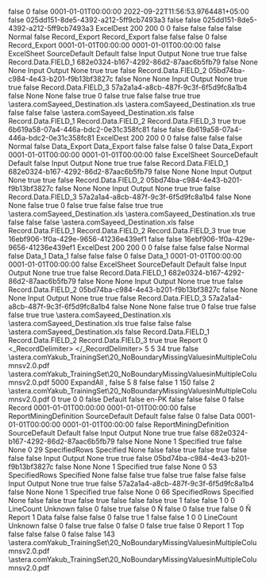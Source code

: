 ﻿<?xml version="1.0" encoding="utf-8"?>
<UdDocument xmlns:xsi="http://www.w3.org/2001/XMLSchema-instance" xmlns:xsd="http://www.w3.org/2001/XMLSchema" ProductVersion="9.0.0.1295">
  <IsFolder>false</IsFolder>
  <Id>0</Id>
  <IsNewRecord>false</IsNewRecord>
  <Name />
  <Description />
  <CreateDtTm>0001-01-01T00:00:00</CreateDtTm>
  <UpdateDtTm>2022-09-22T11:56:53.9764481+05:00</UpdateDtTm>
  <CatalogInfo>
    <Name />
    <PublishToCatalog>false</PublishToCatalog>
  </CatalogInfo>
  <ExportTables>
    <FlowDocumentItemAction>
      <ActionProperties>
        <UniqueId>025dd151-8de5-4392-a212-5ff9cb7493a3</UniqueId>
        <DocumentItemData>
          <SharingConnection>false</SharingConnection>
          <ShareConnectionInstanceAmongDestinations>false</ShareConnectionInstanceAmongDestinations>
        </DocumentItemData>
        <ActionId>025dd151-8de5-4392-a212-5ff9cb7493a3</ActionId>
        <SharedItemPath>
          <Path />
          <UncPath />
        </SharedItemPath>
        <ActionTemplateName>ExcelDest</ActionTemplateName>
        <NodeBounds>
          <NormalBounds>
            <Height>200</Height>
            <Width>200</Width>
            <X>0</X>
            <Y>0</Y>
            <IsExpanded>false</IsExpanded>
            <IsSorted>false</IsSorted>
          </NormalBounds>
        </NodeBounds>
        <IsSkip>false</IsSkip>
        <IsHidden>false</IsHidden>
        <SourceActionRole>Normal</SourceActionRole>
        <DoNotPushdown>false</DoNotPushdown>
        <Name>Record_Export</Name>
      </ActionProperties>
      <DataflowItemDataDestinationExcel>
        <Name>Record_Export</Name>
        <IsShared>false</IsShared>
        <AutoLog>false</AutoLog>
        <Layout xsi:type="ExcelLayout" IsHierarchicalFile="false">
          <IsFolder>false</IsFolder>
          <Id>0</Id>
          <IsNewRecord>false</IsNewRecord>
          <Name>Record_Export</Name>
          <Description />
          <CreateDtTm>0001-01-01T00:00:00</CreateDtTm>
          <UpdateDtTm>0001-01-01T00:00:00</UpdateDtTm>
          <IsSharedLayout>false</IsSharedLayout>
          <LayoutBuildingOptions>
            <RecordType>ExcelSheet</RecordType>
            <LayoutBuildingDefaultMode>SourceDefault</LayoutBuildingDefaultMode>
            <LayoutBuildingProcess>Default</LayoutBuildingProcess>
          </LayoutBuildingOptions>
          <SuppressLayoutBuilding>false</SuppressLayoutBuilding>
          <Fields>
            <ExcelLayoutField MaxFieldLengthInLayoutBuilding="3" MaxNumericValueInLayoutBuilding="0" MaxDecimalPlacesInLayoutBuilding="0" Length="0" DataType="String" IsPrimaryKey="false" Header="FIELD_1" Index="0" AllowsNull="true" IsDependent="false" IsCategorical="false" IsIncluded="true" IsFormulaField="false" IsTimeVariable="false" IsResponseVariable="false" TimeSeriesXReg="false" IsOrdinal="false" IsLagVariable="false" TimeSeriesNullTreatment="None" Name="FIELD_1">
              <FieldRoles>Input Output</FieldRoles>
              <RegressionType>None</RegressionType>
              <IsInput>true</IsInput>
              <IsOutput>true</IsOutput>
              <IsVariable>false</IsVariable>
              <SourceFieldPath>Record.Data.FIELD_1</SourceFieldPath>
              <UniqueId>682e0324-b167-4292-86d2-87aac6b5fb79</UniqueId>
              <HasCollections>false</HasCollections>
              <CompositeType>None</CompositeType>
              <CompositeComponentType>None</CompositeComponentType>
            </ExcelLayoutField>
            <ExcelLayoutField MaxFieldLengthInLayoutBuilding="6" MaxNumericValueInLayoutBuilding="999.02" MaxDecimalPlacesInLayoutBuilding="2" Length="2" DataType="Real" IsPrimaryKey="false" Header="FIELD_2" Index="1" AllowsNull="true" IsDependent="false" IsCategorical="false" IsIncluded="true" IsFormulaField="false" IsTimeVariable="false" IsResponseVariable="false" TimeSeriesXReg="false" IsOrdinal="false" IsLagVariable="false" TimeSeriesNullTreatment="None" Name="FIELD_2">
              <FieldRoles>Input Output</FieldRoles>
              <RegressionType>None</RegressionType>
              <IsInput>true</IsInput>
              <IsOutput>true</IsOutput>
              <IsVariable>false</IsVariable>
              <SourceFieldPath>Record.Data.FIELD_2</SourceFieldPath>
              <UniqueId>05bd74ba-c984-4e43-b201-f9b13bf3827c</UniqueId>
              <HasCollections>false</HasCollections>
              <CompositeType>None</CompositeType>
              <CompositeComponentType>None</CompositeComponentType>
            </ExcelLayoutField>
            <ExcelLayoutField MaxFieldLengthInLayoutBuilding="5" MaxNumericValueInLayoutBuilding="97.94" MaxDecimalPlacesInLayoutBuilding="2" Length="2" DataType="Real" IsPrimaryKey="false" Header="FIELD_3" Index="2" AllowsNull="true" IsDependent="false" IsCategorical="false" IsIncluded="true" IsFormulaField="false" IsTimeVariable="false" IsResponseVariable="false" TimeSeriesXReg="false" IsOrdinal="false" IsLagVariable="false" TimeSeriesNullTreatment="None" Name="FIELD_3">
              <FieldRoles>Input Output</FieldRoles>
              <RegressionType>None</RegressionType>
              <IsInput>true</IsInput>
              <IsOutput>true</IsOutput>
              <IsVariable>false</IsVariable>
              <SourceFieldPath>Record.Data.FIELD_3</SourceFieldPath>
              <UniqueId>57a2a1a4-a8cb-487f-9c3f-6f5d9fc8a1b4</UniqueId>
              <HasCollections>false</HasCollections>
              <CompositeType>None</CompositeType>
              <CompositeComponentType>None</CompositeComponentType>
            </ExcelLayoutField>
          </Fields>
          <Children />
          <Referenced />
          <ValidationRules />
          <DefaultReaderOptions EndRecord="0" StartRecord="0" BooleanFormatToUse="" CaseInsensitiveHeaderMatch="true" ColumnMatching="UseFieldSequence" DateFormatToUse="" Encoding="utf-8" HeaderRowCount="1" IgnoreExtraFields="true" IgnoreLastRow="false" IntegerFormatToUse="" MakeAllFieldsAsStringInBuildLayout="false" MissingFieldsOK="false" NumberOfRecordsToReadForLayoutBuilding="5000" PreparserFilterType="ProcessAll" RealFormatToUse="" SkipFirstNRecords="0" SkipNullRecords="true" TreatEmptyStringAsNull="true" TrimStrings="true" UseParallelReader="true" FirstRowContainsHeaders="true" AllowAlternateHeaders="false" FilePath="" PartitionFile="false" UseMemoryMappedFile="false" PartitionCount="1" ConsecutiveBlankRowsToMarkEOF="1">
            <FilterRules />
            <DeleteFileWhenDone>false</DeleteFileWhenDone>
            <PreparserFilterRegularExpression />
            <UseParallelStream>true</UseParallelStream>
            <FilePathResolved>
              <Path />
              <UncPath />
            </FilePathResolved>
            <SkipFirstNBytes>0</SkipFirstNBytes>
            <HierarchyDefinitionPath>
              <Path />
              <UncPath />
            </HierarchyDefinitionPath>
            <ProcessOnlyRecordsStartingWith />
          </DefaultReaderOptions>
          <DefaultWriterOptions Encoding="utf-8" MaintainOriginalSequenceForWriting="true" OmitBOM="false" FirstRowContainsHeaders="true" FilePath="\\astera.com\share\general\Sadia Sayeed\MongoDB\MongoDB_Destination\SourceFolder\dcd.xls" Append="false" NullText="" NumberOfRecordsToReadForLayoutBuilding="5000" Sheet="">
            <CheckDuplicateKeyValues>false</CheckDuplicateKeyValues>
            <CheckForNulls>true</CheckForNulls>
            <WriteNullStringAsEmptyString>false</WriteNullStringAsEmptyString>
            <WriteNullNumericValuesAsZeros>false</WriteNullNumericValuesAsZeros>
            <DoNotProcessRecordsWithErrors>true</DoNotProcessRecordsWithErrors>
            <FilterRules />
            <WriteTraceEntries>true</WriteTraceEntries>
            <FilePathResolved>
              <Path>\\astera.com\share\general\Sadia Sayeed\MongoDB\MongoDB_Destination\SourceFolder\dcd.xls</Path>
              <UncPath>\\astera.com\share\general\Sadia Sayeed\MongoDB\MongoDB_Destination\SourceFolder\dcd.xls</UncPath>
            </FilePathResolved>
          </DefaultWriterOptions>
        </Layout>
        <DoNotProcessRecordsWithErrors>true</DoNotProcessRecordsWithErrors>
        <ClearIncomingRecordErrors>false</ClearIncomingRecordErrors>
        <DoNotOverwriteDefaultsWithNullValues>false</DoNotOverwriteDefaultsWithNullValues>
        <WriteToUniqueFiles>false</WriteToUniqueFiles>
        <FilePath>\\astera.com\share\general\Sadia Sayeed\MongoDB\MongoDB_Destination\SourceFolder\dcd.xls</FilePath>
        <WriteToMultipleFiles>false</WriteToMultipleFiles>
        <Worksheet />
        <SourceFieldPaths>
          <string>Record.Data.FIELD_1</string>
          <string>Record.Data.FIELD_2</string>
          <string>Record.Data.FIELD_3</string>
        </SourceFieldPaths>
        <UsesSourceFieldPaths>true</UsesSourceFieldPaths>
        <ExportMode>true</ExportMode>
        <FilterExpression />
      </DataflowItemDataDestinationExcel>
    </FlowDocumentItemAction>
    <FlowDocumentItemAction>
      <ActionProperties>
        <UniqueId>6b619a58-07a4-446a-bdc2-0e31c358fc81</UniqueId>
        <DocumentItemData>
          <SharingConnection>false</SharingConnection>
          <ShareConnectionInstanceAmongDestinations>false</ShareConnectionInstanceAmongDestinations>
        </DocumentItemData>
        <ActionId>6b619a58-07a4-446a-bdc2-0e31c358fc81</ActionId>
        <SharedItemPath>
          <Path />
          <UncPath />
        </SharedItemPath>
        <ActionTemplateName>ExcelDest</ActionTemplateName>
        <NodeBounds>
          <NormalBounds>
            <Height>200</Height>
            <Width>200</Width>
            <X>0</X>
            <Y>0</Y>
            <IsExpanded>false</IsExpanded>
            <IsSorted>false</IsSorted>
          </NormalBounds>
        </NodeBounds>
        <IsSkip>false</IsSkip>
        <IsHidden>false</IsHidden>
        <SourceActionRole>Normal</SourceActionRole>
        <DoNotPushdown>false</DoNotPushdown>
        <Name>Data_Export</Name>
      </ActionProperties>
      <DataflowItemDataDestinationExcel>
        <Name>Data_Export</Name>
        <IsShared>false</IsShared>
        <AutoLog>false</AutoLog>
        <Layout xsi:type="ExcelLayout" IsHierarchicalFile="false">
          <IsFolder>false</IsFolder>
          <Id>0</Id>
          <IsNewRecord>false</IsNewRecord>
          <Name>Data_Export</Name>
          <Description />
          <CreateDtTm>0001-01-01T00:00:00</CreateDtTm>
          <UpdateDtTm>0001-01-01T00:00:00</UpdateDtTm>
          <IsSharedLayout>false</IsSharedLayout>
          <LayoutBuildingOptions>
            <RecordType>ExcelSheet</RecordType>
            <LayoutBuildingDefaultMode>SourceDefault</LayoutBuildingDefaultMode>
            <LayoutBuildingProcess>Default</LayoutBuildingProcess>
          </LayoutBuildingOptions>
          <SuppressLayoutBuilding>false</SuppressLayoutBuilding>
          <Fields>
            <ExcelLayoutField MaxFieldLengthInLayoutBuilding="3" MaxNumericValueInLayoutBuilding="0" MaxDecimalPlacesInLayoutBuilding="0" Length="0" DataType="String" IsPrimaryKey="false" Header="FIELD_1" Index="0" AllowsNull="true" IsDependent="false" IsCategorical="false" IsIncluded="true" IsFormulaField="false" IsTimeVariable="false" IsResponseVariable="false" TimeSeriesXReg="false" IsOrdinal="false" IsLagVariable="false" TimeSeriesNullTreatment="None" Name="FIELD_1">
              <FieldRoles>Input Output</FieldRoles>
              <RegressionType>None</RegressionType>
              <IsInput>true</IsInput>
              <IsOutput>true</IsOutput>
              <IsVariable>false</IsVariable>
              <SourceFieldPath>Record.Data.FIELD_1</SourceFieldPath>
              <UniqueId>682e0324-b167-4292-86d2-87aac6b5fb79</UniqueId>
              <HasCollections>false</HasCollections>
              <CompositeType>None</CompositeType>
              <CompositeComponentType>None</CompositeComponentType>
            </ExcelLayoutField>
            <ExcelLayoutField MaxFieldLengthInLayoutBuilding="6" MaxNumericValueInLayoutBuilding="999.02" MaxDecimalPlacesInLayoutBuilding="2" Length="2" DataType="Real" IsPrimaryKey="false" Header="FIELD_2" Index="1" AllowsNull="true" IsDependent="false" IsCategorical="false" IsIncluded="true" IsFormulaField="false" IsTimeVariable="false" IsResponseVariable="false" TimeSeriesXReg="false" IsOrdinal="false" IsLagVariable="false" TimeSeriesNullTreatment="None" Name="FIELD_2">
              <FieldRoles>Input Output</FieldRoles>
              <RegressionType>None</RegressionType>
              <IsInput>true</IsInput>
              <IsOutput>true</IsOutput>
              <IsVariable>false</IsVariable>
              <SourceFieldPath>Record.Data.FIELD_2</SourceFieldPath>
              <UniqueId>05bd74ba-c984-4e43-b201-f9b13bf3827c</UniqueId>
              <HasCollections>false</HasCollections>
              <CompositeType>None</CompositeType>
              <CompositeComponentType>None</CompositeComponentType>
            </ExcelLayoutField>
            <ExcelLayoutField MaxFieldLengthInLayoutBuilding="5" MaxNumericValueInLayoutBuilding="97.94" MaxDecimalPlacesInLayoutBuilding="2" Length="2" DataType="Real" IsPrimaryKey="false" Header="FIELD_3" Index="2" AllowsNull="true" IsDependent="false" IsCategorical="false" IsIncluded="true" IsFormulaField="false" IsTimeVariable="false" IsResponseVariable="false" TimeSeriesXReg="false" IsOrdinal="false" IsLagVariable="false" TimeSeriesNullTreatment="None" Name="FIELD_3">
              <FieldRoles>Input Output</FieldRoles>
              <RegressionType>None</RegressionType>
              <IsInput>true</IsInput>
              <IsOutput>true</IsOutput>
              <IsVariable>false</IsVariable>
              <SourceFieldPath>Record.Data.FIELD_3</SourceFieldPath>
              <UniqueId>57a2a1a4-a8cb-487f-9c3f-6f5d9fc8a1b4</UniqueId>
              <HasCollections>false</HasCollections>
              <CompositeType>None</CompositeType>
              <CompositeComponentType>None</CompositeComponentType>
            </ExcelLayoutField>
          </Fields>
          <Children />
          <Referenced />
          <ValidationRules />
          <DefaultReaderOptions EndRecord="0" StartRecord="0" BooleanFormatToUse="" CaseInsensitiveHeaderMatch="true" ColumnMatching="UseFieldSequence" DateFormatToUse="" Encoding="utf-8" HeaderRowCount="1" IgnoreExtraFields="true" IgnoreLastRow="false" IntegerFormatToUse="" MakeAllFieldsAsStringInBuildLayout="false" MissingFieldsOK="false" NumberOfRecordsToReadForLayoutBuilding="5000" PreparserFilterType="ProcessAll" RealFormatToUse="" SkipFirstNRecords="0" SkipNullRecords="true" TreatEmptyStringAsNull="true" TrimStrings="true" UseParallelReader="true" FirstRowContainsHeaders="true" AllowAlternateHeaders="false" FilePath="" PartitionFile="false" UseMemoryMappedFile="false" PartitionCount="1" ConsecutiveBlankRowsToMarkEOF="1">
            <FilterRules />
            <DeleteFileWhenDone>false</DeleteFileWhenDone>
            <PreparserFilterRegularExpression />
            <UseParallelStream>true</UseParallelStream>
            <FilePathResolved>
              <Path />
              <UncPath />
            </FilePathResolved>
            <SkipFirstNBytes>0</SkipFirstNBytes>
            <HierarchyDefinitionPath>
              <Path />
              <UncPath />
            </HierarchyDefinitionPath>
            <ProcessOnlyRecordsStartingWith />
          </DefaultReaderOptions>
          <DefaultWriterOptions Encoding="utf-8" MaintainOriginalSequenceForWriting="true" OmitBOM="false" FirstRowContainsHeaders="true" FilePath="\\astera.com\share\general\Sadia Sayeed\MongoDB\MongoDB_Destination\SourceFolder\sasd.xls" Append="false" NullText="" NumberOfRecordsToReadForLayoutBuilding="5000" Sheet="">
            <CheckDuplicateKeyValues>false</CheckDuplicateKeyValues>
            <CheckForNulls>true</CheckForNulls>
            <WriteNullStringAsEmptyString>false</WriteNullStringAsEmptyString>
            <WriteNullNumericValuesAsZeros>false</WriteNullNumericValuesAsZeros>
            <DoNotProcessRecordsWithErrors>true</DoNotProcessRecordsWithErrors>
            <FilterRules />
            <WriteTraceEntries>true</WriteTraceEntries>
            <FilePathResolved>
              <Path>\\astera.com\share\general\Sadia Sayeed\MongoDB\MongoDB_Destination\SourceFolder\sasd.xls</Path>
              <UncPath>\\astera.com\share\general\Sadia Sayeed\MongoDB\MongoDB_Destination\SourceFolder\sasd.xls</UncPath>
            </FilePathResolved>
          </DefaultWriterOptions>
        </Layout>
        <DoNotProcessRecordsWithErrors>true</DoNotProcessRecordsWithErrors>
        <ClearIncomingRecordErrors>false</ClearIncomingRecordErrors>
        <DoNotOverwriteDefaultsWithNullValues>false</DoNotOverwriteDefaultsWithNullValues>
        <WriteToUniqueFiles>false</WriteToUniqueFiles>
        <FilePath>\\astera.com\share\general\Sadia Sayeed\MongoDB\MongoDB_Destination\SourceFolder\sasd.xls</FilePath>
        <WriteToMultipleFiles>false</WriteToMultipleFiles>
        <Worksheet />
        <SourceFieldPaths>
          <string>Record.Data.FIELD_1</string>
          <string>Record.Data.FIELD_2</string>
          <string>Record.Data.FIELD_3</string>
        </SourceFieldPaths>
        <UsesSourceFieldPaths>true</UsesSourceFieldPaths>
        <ExportMode>true</ExportMode>
        <FilterExpression />
      </DataflowItemDataDestinationExcel>
    </FlowDocumentItemAction>
    <FlowDocumentItemAction>
      <ActionProperties>
        <UniqueId>16ebf906-1f0a-429e-9656-41236e439ef1</UniqueId>
        <DocumentItemData>
          <SharingConnection>false</SharingConnection>
          <ShareConnectionInstanceAmongDestinations>false</ShareConnectionInstanceAmongDestinations>
        </DocumentItemData>
        <ActionId>16ebf906-1f0a-429e-9656-41236e439ef1</ActionId>
        <SharedItemPath>
          <Path />
          <UncPath />
        </SharedItemPath>
        <ActionTemplateName>ExcelDest</ActionTemplateName>
        <NodeBounds>
          <NormalBounds>
            <Height>200</Height>
            <Width>200</Width>
            <X>0</X>
            <Y>0</Y>
            <IsExpanded>false</IsExpanded>
            <IsSorted>false</IsSorted>
          </NormalBounds>
        </NodeBounds>
        <IsSkip>false</IsSkip>
        <IsHidden>false</IsHidden>
        <SourceActionRole>Normal</SourceActionRole>
        <DoNotPushdown>false</DoNotPushdown>
        <Name>Data_1</Name>
      </ActionProperties>
      <DataflowItemDataDestinationExcel>
        <Name>Data_1</Name>
        <IsShared>false</IsShared>
        <AutoLog>false</AutoLog>
        <Layout xsi:type="ExcelLayout" IsHierarchicalFile="false">
          <IsFolder>false</IsFolder>
          <Id>0</Id>
          <IsNewRecord>false</IsNewRecord>
          <Name>Data_1</Name>
          <Description />
          <CreateDtTm>0001-01-01T00:00:00</CreateDtTm>
          <UpdateDtTm>0001-01-01T00:00:00</UpdateDtTm>
          <IsSharedLayout>false</IsSharedLayout>
          <LayoutBuildingOptions>
            <RecordType>ExcelSheet</RecordType>
            <LayoutBuildingDefaultMode>SourceDefault</LayoutBuildingDefaultMode>
            <LayoutBuildingProcess>Default</LayoutBuildingProcess>
          </LayoutBuildingOptions>
          <SuppressLayoutBuilding>false</SuppressLayoutBuilding>
          <Fields>
            <ExcelLayoutField MaxFieldLengthInLayoutBuilding="3" MaxNumericValueInLayoutBuilding="0" MaxDecimalPlacesInLayoutBuilding="0" Length="0" DataType="String" IsPrimaryKey="false" Header="FIELD_1" Index="0" AllowsNull="true" IsDependent="false" IsCategorical="false" IsIncluded="true" IsFormulaField="false" IsTimeVariable="false" IsResponseVariable="false" TimeSeriesXReg="false" IsOrdinal="false" IsLagVariable="false" TimeSeriesNullTreatment="None" Name="FIELD_1">
              <FieldRoles>Input Output</FieldRoles>
              <RegressionType>None</RegressionType>
              <IsInput>true</IsInput>
              <IsOutput>true</IsOutput>
              <IsVariable>false</IsVariable>
              <SourceFieldPath>Record.Data.FIELD_1</SourceFieldPath>
              <UniqueId>682e0324-b167-4292-86d2-87aac6b5fb79</UniqueId>
              <HasCollections>false</HasCollections>
              <CompositeType>None</CompositeType>
              <CompositeComponentType>None</CompositeComponentType>
            </ExcelLayoutField>
            <ExcelLayoutField MaxFieldLengthInLayoutBuilding="6" MaxNumericValueInLayoutBuilding="999.02" MaxDecimalPlacesInLayoutBuilding="2" Length="2" DataType="Real" IsPrimaryKey="false" Header="FIELD_2" Index="1" AllowsNull="true" IsDependent="false" IsCategorical="false" IsIncluded="true" IsFormulaField="false" IsTimeVariable="false" IsResponseVariable="false" TimeSeriesXReg="false" IsOrdinal="false" IsLagVariable="false" TimeSeriesNullTreatment="None" Name="FIELD_2">
              <FieldRoles>Input Output</FieldRoles>
              <RegressionType>None</RegressionType>
              <IsInput>true</IsInput>
              <IsOutput>true</IsOutput>
              <IsVariable>false</IsVariable>
              <SourceFieldPath>Record.Data.FIELD_2</SourceFieldPath>
              <UniqueId>05bd74ba-c984-4e43-b201-f9b13bf3827c</UniqueId>
              <HasCollections>false</HasCollections>
              <CompositeType>None</CompositeType>
              <CompositeComponentType>None</CompositeComponentType>
            </ExcelLayoutField>
            <ExcelLayoutField MaxFieldLengthInLayoutBuilding="5" MaxNumericValueInLayoutBuilding="97.94" MaxDecimalPlacesInLayoutBuilding="2" Length="2" DataType="Real" IsPrimaryKey="false" Header="FIELD_3" Index="2" AllowsNull="true" IsDependent="false" IsCategorical="false" IsIncluded="true" IsFormulaField="false" IsTimeVariable="false" IsResponseVariable="false" TimeSeriesXReg="false" IsOrdinal="false" IsLagVariable="false" TimeSeriesNullTreatment="None" Name="FIELD_3">
              <FieldRoles>Input Output</FieldRoles>
              <RegressionType>None</RegressionType>
              <IsInput>true</IsInput>
              <IsOutput>true</IsOutput>
              <IsVariable>false</IsVariable>
              <SourceFieldPath>Record.Data.FIELD_3</SourceFieldPath>
              <UniqueId>57a2a1a4-a8cb-487f-9c3f-6f5d9fc8a1b4</UniqueId>
              <HasCollections>false</HasCollections>
              <CompositeType>None</CompositeType>
              <CompositeComponentType>None</CompositeComponentType>
            </ExcelLayoutField>
          </Fields>
          <Children />
          <Referenced />
          <ValidationRules />
          <DefaultReaderOptions EndRecord="0" StartRecord="0" BooleanFormatToUse="" CaseInsensitiveHeaderMatch="true" ColumnMatching="UseFieldSequence" DateFormatToUse="" Encoding="utf-8" HeaderRowCount="1" IgnoreExtraFields="true" IgnoreLastRow="false" IntegerFormatToUse="" MakeAllFieldsAsStringInBuildLayout="false" MissingFieldsOK="false" NumberOfRecordsToReadForLayoutBuilding="5000" PreparserFilterType="ProcessAll" RealFormatToUse="" SkipFirstNRecords="0" SkipNullRecords="true" TreatEmptyStringAsNull="true" TrimStrings="true" UseParallelReader="true" FirstRowContainsHeaders="true" AllowAlternateHeaders="false" FilePath="" PartitionFile="false" UseMemoryMappedFile="false" PartitionCount="1" ConsecutiveBlankRowsToMarkEOF="1">
            <FilterRules />
            <DeleteFileWhenDone>false</DeleteFileWhenDone>
            <PreparserFilterRegularExpression />
            <UseParallelStream>true</UseParallelStream>
            <FilePathResolved>
              <Path />
              <UncPath />
            </FilePathResolved>
            <SkipFirstNBytes>0</SkipFirstNBytes>
            <HierarchyDefinitionPath>
              <Path />
              <UncPath />
            </HierarchyDefinitionPath>
            <ProcessOnlyRecordsStartingWith />
          </DefaultReaderOptions>
          <DefaultWriterOptions Encoding="utf-8" MaintainOriginalSequenceForWriting="true" OmitBOM="false" FirstRowContainsHeaders="true" FilePath="\\astera.com\share\general\Sadia Sayeed\MongoDB\MongoDB_Destination\SourceFolder\dummy.xls" Append="false" NullText="" NumberOfRecordsToReadForLayoutBuilding="5000" Sheet="">
            <CheckDuplicateKeyValues>false</CheckDuplicateKeyValues>
            <CheckForNulls>true</CheckForNulls>
            <WriteNullStringAsEmptyString>false</WriteNullStringAsEmptyString>
            <WriteNullNumericValuesAsZeros>false</WriteNullNumericValuesAsZeros>
            <DoNotProcessRecordsWithErrors>true</DoNotProcessRecordsWithErrors>
            <FilterRules />
            <WriteTraceEntries>true</WriteTraceEntries>
            <FilePathResolved>
              <Path>\\astera.com\share\general\Sadia Sayeed\MongoDB\MongoDB_Destination\SourceFolder\dummy.xls</Path>
              <UncPath>\\astera.com\share\general\Sadia Sayeed\MongoDB\MongoDB_Destination\SourceFolder\dummy.xls</UncPath>
            </FilePathResolved>
          </DefaultWriterOptions>
        </Layout>
        <DoNotProcessRecordsWithErrors>true</DoNotProcessRecordsWithErrors>
        <ClearIncomingRecordErrors>false</ClearIncomingRecordErrors>
        <DoNotOverwriteDefaultsWithNullValues>false</DoNotOverwriteDefaultsWithNullValues>
        <WriteToUniqueFiles>false</WriteToUniqueFiles>
        <FilePath>\\astera.com\share\general\Sadia Sayeed\MongoDB\MongoDB_Destination\SourceFolder\dummy.xls</FilePath>
        <WriteToMultipleFiles>false</WriteToMultipleFiles>
        <Worksheet />
        <SourceFieldPaths>
          <string>Record.Data.FIELD_1</string>
          <string>Record.Data.FIELD_2</string>
          <string>Record.Data.FIELD_3</string>
        </SourceFieldPaths>
        <UsesSourceFieldPaths>true</UsesSourceFieldPaths>
        <ExportMode>true</ExportMode>
        <FilterExpression />
      </DataflowItemDataDestinationExcel>
    </FlowDocumentItemAction>
  </ExportTables>
  <Options>
    <ContentType>Report</ContentType>
    <FontSize>0</FontSize>
    <_RecordDelimiter>&#xD;
</_RecordDelimiter>
    <AddSpaceBetweenExcelColumns>5</AddSpaceBetweenExcelColumns>
    <NumberOfBlankLinesForExcelEof>5</NumberOfBlankLinesForExcelEof>
    <QuoteChar>34</QuoteChar>
    <DateFormats />
    <PatternsCaseSensitive>true</PatternsCaseSensitive>
    <Looping>false</Looping>
    <SourceDirectoryForLooping>
      <Path />
      <UncPath />
    </SourceDirectoryForLooping>
    <SampleFilePath>
      <Path>\\astera.com\share\general\Humera Yakub\AGLv2.0_TrainingSet\SingleLineHeader\20_NoBoundaryMissingValuesinMultipleColumnsv2.0.pdf</Path>
      <UncPath>\\astera.com\share\general\Humera Yakub\AGLv2.0_TrainingSet\SingleLineHeader\20_NoBoundaryMissingValuesinMultipleColumnsv2.0.pdf</UncPath>
    </SampleFilePath>
    <SampleLineCount>5000</SampleLineCount>
    <OutliningType>ExpandAll</OutliningType>
    <FieldDelimiter>,</FieldDelimiter>
    <RecordDelimiter>&#xD;
</RecordDelimiter>
    <RemoveBlankLines>false</RemoveBlankLines>
    <BlankLinesForEof>5</BlankLinesForEof>
    <TabSize>8</TabSize>
    <PdfOptions>
      <NeedsOCR>false</NeedsOCR>
      <ConvertingOCR>false</ConvertingOCR>
      <OCRScaleFactor>1</OCRScaleFactor>
      <MinPPI>150</MinPPI>
      <RefreshOnNextRun>false</RefreshOnNextRun>
      <OCRResolution>2</OCRResolution>
      <PreviousReportPath>\\astera.com\share\general\Humera Yakub\AGLv2.0_TrainingSet\SingleLineHeader\20_NoBoundaryMissingValuesinMultipleColumnsv2.0.pdf</PreviousReportPath>
      <ScalingFactor>0</ScalingFactor>
      <MaintainOriginalLayout>true</MaintainOriginalLayout>
      <StartPage>0</StartPage>
      <EndPage>0</EndPage>
      <filterPages>false</filterPages>
      <OwnerPassword />
      <UserPassword />
    </PdfOptions>
    <ReportStyle>Default</ReportStyle>
    <MaintainLocale>false</MaintainLocale>
    <Culture>en-PK</Culture>
    <CalculateFields>false</CalculateFields>
    <checkBoxUseOcr>false</checkBoxUseOcr>
  </Options>
  <ReportLayout IsHierarchicalFile="false">
    <IsFolder>false</IsFolder>
    <Id>0</Id>
    <IsNewRecord>false</IsNewRecord>
    <Name>Record</Name>
    <Description />
    <CreateDtTm>0001-01-01T00:00:00</CreateDtTm>
    <UpdateDtTm>0001-01-01T00:00:00</UpdateDtTm>
    <IsSharedLayout>false</IsSharedLayout>
    <LayoutBuildingOptions>
      <RecordType>ReportMiningDefinition</RecordType>
      <LayoutBuildingDefaultMode>SourceDefault</LayoutBuildingDefaultMode>
      <LayoutBuildingProcess>Default</LayoutBuildingProcess>
    </LayoutBuildingOptions>
    <SuppressLayoutBuilding>false</SuppressLayoutBuilding>
    <Fields />
    <Children />
    <Referenced>
      <BaseLayout xsi:type="ReportLayout" IsHierarchicalFile="false">
        <IsFolder>false</IsFolder>
        <Id>0</Id>
        <IsNewRecord>false</IsNewRecord>
        <Name>Data</Name>
        <Description />
        <CreateDtTm>0001-01-01T00:00:00</CreateDtTm>
        <UpdateDtTm>0001-01-01T00:00:00</UpdateDtTm>
        <IsSharedLayout>false</IsSharedLayout>
        <LayoutBuildingOptions>
          <RecordType>ReportMiningDefinition</RecordType>
          <LayoutBuildingDefaultMode>SourceDefault</LayoutBuildingDefaultMode>
          <LayoutBuildingProcess>Default</LayoutBuildingProcess>
        </LayoutBuildingOptions>
        <SuppressLayoutBuilding>false</SuppressLayoutBuilding>
        <Fields>
          <ReportLayoutField MaxFieldLengthInLayoutBuilding="3" MaxNumericValueInLayoutBuilding="0" MaxDecimalPlacesInLayoutBuilding="0" Length="9" DataType="String" IsPrimaryKey="false" Header="FIELD_1" Index="0" AllowsNull="true" IsDependent="false" IsCategorical="false" IsIncluded="true" IsFormulaField="false" IsTimeVariable="false" IsResponseVariable="false" TimeSeriesXReg="false" IsOrdinal="false" IsLagVariable="false" TimeSeriesNullTreatment="None" Name="FIELD_1">
            <FieldRoles>Input Output</FieldRoles>
            <RegressionType>None</RegressionType>
            <IsInput>true</IsInput>
            <IsOutput>true</IsOutput>
            <IsVariable>false</IsVariable>
            <UniqueId>682e0324-b167-4292-86d2-87aac6b5fb79</UniqueId>
            <HasCollections>false</HasCollections>
            <CompositeType>None</CompositeType>
            <CompositeComponentType>None</CompositeComponentType>
            <LineCount>1</LineCount>
            <PositionType>Specified</PositionType>
            <CaseSensitiveMatch>true</CaseSensitiveMatch>
            <RegularExpressionMatch>false</RegularExpressionMatch>
            <FieldLabelPosition>None</FieldLabelPosition>
            <StartLine>0</StartLine>
            <StartColumn>29</StartColumn>
            <VerticalSizeType>SpecifiedRows</VerticalSizeType>
            <LengthType>Specified</LengthType>
            <ValueIfNull>None</ValueIfNull>
            <RemoveTextQualifier>false</RemoveTextQualifier>
            <RemoveExtraSpacesInsideText>false</RemoveExtraSpacesInsideText>
            <RemoveLeadingSpaces>true</RemoveLeadingSpaces>
            <SpecificCharactersToBeRemoved />
            <RemoveSpecificCharacters>false</RemoveSpecificCharacters>
            <RemoveTrailingSpaces>true</RemoveTrailingSpaces>
            <RemoveAllwhiteSpaces>false</RemoveAllwhiteSpaces>
            <RemovePunctuations>false</RemovePunctuations>
            <IsCalculated>false</IsCalculated>
          </ReportLayoutField>
          <ReportLayoutField MaxFieldLengthInLayoutBuilding="6" MaxNumericValueInLayoutBuilding="999.02" MaxDecimalPlacesInLayoutBuilding="2" Length="8" DataType="Real" IsPrimaryKey="false" Header="FIELD_2" Index="1" AllowsNull="true" IsDependent="false" IsCategorical="false" IsIncluded="true" IsFormulaField="false" IsTimeVariable="false" IsResponseVariable="false" TimeSeriesXReg="false" IsOrdinal="false" IsLagVariable="false" TimeSeriesNullTreatment="None" Name="FIELD_2">
            <FieldRoles>Input Output</FieldRoles>
            <RegressionType>None</RegressionType>
            <IsInput>true</IsInput>
            <IsOutput>true</IsOutput>
            <IsVariable>false</IsVariable>
            <UniqueId>05bd74ba-c984-4e43-b201-f9b13bf3827c</UniqueId>
            <HasCollections>false</HasCollections>
            <CompositeType>None</CompositeType>
            <CompositeComponentType>None</CompositeComponentType>
            <LineCount>1</LineCount>
            <PositionType>Specified</PositionType>
            <CaseSensitiveMatch>true</CaseSensitiveMatch>
            <RegularExpressionMatch>false</RegularExpressionMatch>
            <FieldLabelPosition>None</FieldLabelPosition>
            <StartLine>0</StartLine>
            <StartColumn>53</StartColumn>
            <VerticalSizeType>SpecifiedRows</VerticalSizeType>
            <LengthType>Specified</LengthType>
            <ValueIfNull>None</ValueIfNull>
            <RemoveTextQualifier>false</RemoveTextQualifier>
            <RemoveExtraSpacesInsideText>false</RemoveExtraSpacesInsideText>
            <RemoveLeadingSpaces>true</RemoveLeadingSpaces>
            <SpecificCharactersToBeRemoved />
            <RemoveSpecificCharacters>false</RemoveSpecificCharacters>
            <RemoveTrailingSpaces>true</RemoveTrailingSpaces>
            <RemoveAllwhiteSpaces>false</RemoveAllwhiteSpaces>
            <RemovePunctuations>false</RemovePunctuations>
            <IsCalculated>false</IsCalculated>
          </ReportLayoutField>
          <ReportLayoutField MaxFieldLengthInLayoutBuilding="5" MaxNumericValueInLayoutBuilding="97.94" MaxDecimalPlacesInLayoutBuilding="2" Length="8" DataType="Real" IsPrimaryKey="false" Header="FIELD_3" Index="2" AllowsNull="true" IsDependent="false" IsCategorical="false" IsIncluded="true" IsFormulaField="false" IsTimeVariable="false" IsResponseVariable="false" TimeSeriesXReg="false" IsOrdinal="false" IsLagVariable="false" TimeSeriesNullTreatment="None" Name="FIELD_3">
            <FieldRoles>Input Output</FieldRoles>
            <RegressionType>None</RegressionType>
            <IsInput>true</IsInput>
            <IsOutput>true</IsOutput>
            <IsVariable>false</IsVariable>
            <UniqueId>57a2a1a4-a8cb-487f-9c3f-6f5d9fc8a1b4</UniqueId>
            <HasCollections>false</HasCollections>
            <CompositeType>None</CompositeType>
            <CompositeComponentType>None</CompositeComponentType>
            <LineCount>1</LineCount>
            <PositionType>Specified</PositionType>
            <CaseSensitiveMatch>true</CaseSensitiveMatch>
            <RegularExpressionMatch>false</RegularExpressionMatch>
            <FieldLabelPosition>None</FieldLabelPosition>
            <StartLine>0</StartLine>
            <StartColumn>66</StartColumn>
            <VerticalSizeType>SpecifiedRows</VerticalSizeType>
            <LengthType>Specified</LengthType>
            <ValueIfNull>None</ValueIfNull>
            <RemoveTextQualifier>false</RemoveTextQualifier>
            <RemoveExtraSpacesInsideText>false</RemoveExtraSpacesInsideText>
            <RemoveLeadingSpaces>true</RemoveLeadingSpaces>
            <SpecificCharactersToBeRemoved />
            <RemoveSpecificCharacters>false</RemoveSpecificCharacters>
            <RemoveTrailingSpaces>true</RemoveTrailingSpaces>
            <RemoveAllwhiteSpaces>false</RemoveAllwhiteSpaces>
            <RemovePunctuations>false</RemovePunctuations>
            <IsCalculated>false</IsCalculated>
          </ReportLayoutField>
        </Fields>
        <Children />
        <Referenced />
        <ValidationRules />
        <autoLayoutFields>
          <RegionContainsHeader>true</RegionContainsHeader>
          <HeaderSpanOver>1</HeaderSpanOver>
          <IsAutoGenerated>false</IsAutoGenerated>
          <IsAutoCreateField>false</IsAutoCreateField>
          <NoOfSelectedLines>1</NoOfSelectedLines>
          <RegionNumber>0</RegionNumber>
          <StartingLineNumber>0</StartingLineNumber>
          <PreservedFieldNameIndexes />
          <PreservedFieldNames />
        </autoLayoutFields>
        <EndType>LineCount</EndType>
        <RegionFormat>Unknown</RegionFormat>
        <Patterns>
          <LinePatternBase xsi:type="LinePattern">
            <IsCaseSensitiveMatch>false</IsCaseSensitiveMatch>
            <ApplyToLine>0</ApplyToLine>
            <IsRegEx>false</IsRegEx>
            <FloatFields>true</FloatFields>
            <IsFloatingPattern>false</IsFloatingPattern>
            <LineLength>0</LineLength>
            <PatternText> Ñ                                                                                                                                             </PatternText>
          </LinePatternBase>
        </Patterns>
        <Pattern xsi:type="LinePattern">
          <IsCaseSensitiveMatch>false</IsCaseSensitiveMatch>
          <ApplyToLine>0</ApplyToLine>
          <IsRegEx>false</IsRegEx>
          <FloatFields>true</FloatFields>
          <IsFloatingPattern>false</IsFloatingPattern>
          <LineLength>0</LineLength>
          <PatternText> Ñ                                                                                                                                             </PatternText>
        </Pattern>
        <ContentType>Report</ContentType>
        <LineCount>1</LineCount>
        <RegionType>Data</RegionType>
        <IsContainer>false</IsContainer>
        <IsOverlappedContainer>false</IsOverlappedContainer>
        <FieldPositionsMayBeOff>false</FieldPositionsMayBeOff>
        <patternRegionEnd />
        <MaxFieldStartAdjustment>0</MaxFieldStartAdjustment>
        <IsMultiColumnRegion>false</IsMultiColumnRegion>
        <RegionColumnStarts />
      </BaseLayout>
    </Referenced>
    <ValidationRules />
    <autoLayoutFields>
      <RegionContainsHeader>true</RegionContainsHeader>
      <HeaderSpanOver>1</HeaderSpanOver>
      <IsAutoGenerated>false</IsAutoGenerated>
      <IsAutoCreateField>false</IsAutoCreateField>
      <NoOfSelectedLines>1</NoOfSelectedLines>
      <RegionNumber>0</RegionNumber>
      <StartingLineNumber>0</StartingLineNumber>
      <PreservedFieldNameIndexes />
      <PreservedFieldNames />
    </autoLayoutFields>
    <EndType>LineCount</EndType>
    <RegionFormat>Unknown</RegionFormat>
    <Patterns>
      <LinePatternBase xsi:type="LinePattern">
        <IsCaseSensitiveMatch>false</IsCaseSensitiveMatch>
        <ApplyToLine>0</ApplyToLine>
        <IsRegEx>false</IsRegEx>
        <FloatFields>true</FloatFields>
        <IsFloatingPattern>false</IsFloatingPattern>
        <LineLength>0</LineLength>
        <PatternText />
      </LinePatternBase>
    </Patterns>
    <Pattern xsi:type="LinePattern">
      <IsCaseSensitiveMatch>false</IsCaseSensitiveMatch>
      <ApplyToLine>0</ApplyToLine>
      <IsRegEx>false</IsRegEx>
      <FloatFields>true</FloatFields>
      <IsFloatingPattern>false</IsFloatingPattern>
      <LineLength>0</LineLength>
      <PatternText />
    </Pattern>
    <ContentType>Report</ContentType>
    <LineCount>1</LineCount>
    <RegionType>Top</RegionType>
    <IsContainer>false</IsContainer>
    <IsOverlappedContainer>false</IsOverlappedContainer>
    <FieldPositionsMayBeOff>false</FieldPositionsMayBeOff>
    <patternRegionEnd />
    <MaxFieldStartAdjustment>0</MaxFieldStartAdjustment>
    <IsMultiColumnRegion>false</IsMultiColumnRegion>
    <RegionColumnStarts />
  </ReportLayout>
  <AGLRunningInnerMethod>false</AGLRunningInnerMethod>
  <MaxLineLength>143</MaxLineLength>
  <SampleFilePath>
    <Path>\\astera.com\share\general\Humera Yakub\AGLv2.0_TrainingSet\SingleLineHeader\20_NoBoundaryMissingValuesinMultipleColumnsv2.0.pdf</Path>
    <UncPath>\\astera.com\share\general\Humera Yakub\AGLv2.0_TrainingSet\SingleLineHeader\20_NoBoundaryMissingValuesinMultipleColumnsv2.0.pdf</UncPath>
  </SampleFilePath>
</UdDocument>